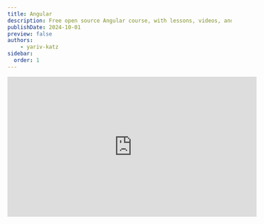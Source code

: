 ```yaml
---
title: Angular
description: Free open source Angular course, with lessons, videos, and code exercises.
publishDate: 2024-10-01
preview: false
authors:
	- yariv-katz
sidebar:
  order: 1
---
```


<div class="not-content flex">
	<iframe
		className="mx-auto mb-10"
		width="560"
		height="315"
		src="https://www.youtube.com/embed/_hw7I8XdcbU?si=dMdbUKd-Mz24v02N"
		title="YouTube video player"
		frameBorder="0"
		allow="accelerometer; autoplay; clipboard-write; encrypted-media; gyroscope; picture-in-picture; web-share"
		allowFullScreen
	/>
</div>

[Angular](https://angular.dev) is a framework for building single-page web applications using TypeScript.  
In this course we will learn how to use Angular to create a web application, we will interact with server, and learn about the popular libraries and frameworks that are used with Angular, such as RxJS, Angular Material, and NgRx.

:::note
Course content is currently being developed.  
More will be added soon.
:::